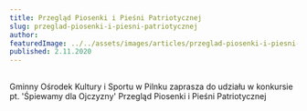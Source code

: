 ```yaml
---
title: Przegląd Piosenki i Pieśni Patriotycznej
slug: przeglad-piosenki-i-piesni-patriotycznej
author:
featuredImage: ../../assets/images/articles/przeglad-piosenki-i-piesni-patriotycznej.jpg
published: 2.11.2020
---
```


##
Gminny Ośrodek Kultury i Sportu w Pilnku zaprasza do udziału w konkursie pt. 'Śpiewamy dla Ojczyzny' Przegląd Piosenki i Pieśni Patriotycznej